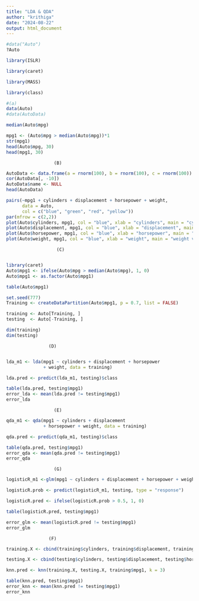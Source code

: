 ---
title: "LDA & QDA"
author: "krithiga"
date: "2024-08-22"
output: html_document
---
```{r}

#data("Auto")
?Auto

```
```{r}
library(ISLR)
```

```{r}
library(caret)

```

```{r}
library(MASS)

```
```{r}
library(class)
```


```{r}
#(a)
data(Auto)
#data(AutoData)

median(Auto$mpg)

mpg1 <- (Auto$mpg > median(Auto$mpg))*1
str(mpg1)
head(Auto$mpg, 30)
head(mpg1, 30)
```  



                      (B)
```{r}

AutoData <- data.frame(a = rnorm(100), b = rnorm(100), c = rnorm(100))
cor(AutoData[, -10])
AutoData$name <- NULL
head(AutoData)

pairs(~mpg1 + cylinders + displacement + horsepower + weight, 
      data = Auto, 
      col = c("blue", "green", "red", "yellow"))
par(mfrow = c(2,2))
plot(Auto$cylinders, mpg1, col = "blue", xlab = "cylinders", main = "cylinders vs. mpg1")
plot(Auto$displacement, mpg1, col = "blue", xlab = "displacement", main = "displacement vs. mpg1")
plot(Auto$horsepower, mpg1, col = "blue", xlab = "horsepower", main = "horsepower vs. mpg1")
plot(Auto$weight, mpg1, col = "blue", xlab = "weight", main = "weight vs. mpg1")


```
                 
                 
                 
                 
                       (C)
                       
```{r}
library(caret)
Auto$mpg1 <- ifelse(Auto$mpg > median(Auto$mpg), 1, 0)
Auto$mpg1 <- as.factor(Auto$mpg1)  

table(Auto$mpg1)

set.seed(777)
Training <- createDataPartition(Auto$mpg1, p = 0.7, list = FALSE)

training <- Auto[Training, ]
testing  <- Auto[-Training, ]

dim(training)
dim(testing)
```




                    (D)
                    
```{r}
lda_m1 <- lda(mpg1 ~ cylinders + displacement + horsepower
              + weight, data = training)

lda.pred <- predict(lda_m1, testing)$class

table(lda.pred, testing$mpg1)
error_lda <- mean(lda.pred != testing$mpg1)
error_lda
```
                    
                    
                    
                    
                    
                      (E)
```{r}
qda_m1 <- qda(mpg1 ~ cylinders + displacement
              + horsepower + weight, data = training)

qda.pred <- predict(qda_m1, testing)$class

table(qda.pred, testing$mpg1)
error_qda <- mean(qda.pred != testing$mpg1)
error_qda
```
                     
                     
                     
                     
                      (G)
```{r}
logisticR_m1 <-glm(mpg1 ~ cylinders + displacement + horsepower + weight, data = training, family = binomial)

logisticR.prob <- predict(logisticR_m1, testing, type = "response")

logisticR.pred <- ifelse(logisticR.prob > 0.5, 1, 0)

table(logisticR.pred, testing$mpg1)

error_glm <- mean(logisticR.pred != testing$mpg1)
error_glm
```
                  
                  
                  
                  
                    (F)       
```{r}
training.X <- cbind(training$cylinders, training$displacement, training$horsepower, training$weight)

testing.X <- cbind(testing$cylinders, testing$displacement, testing$horsepower, testing$weight)

knn.pred <- knn(training.X, testing.X, training$mpg1, k = 3)

table(knn.pred, testing$mpg1)
error_knn <- mean(knn.pred != testing$mpg1)
error_knn
```
                    
                    
                       

